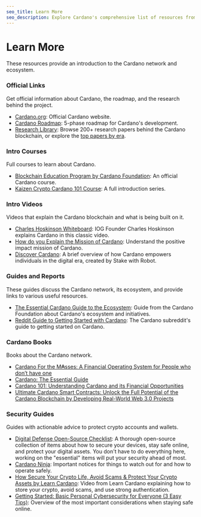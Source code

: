 ```yaml
---
seo_title: Learn More
seo_description: Explore Cardano's comprehensive list of resources from official websites, blogs, introductory courses, and security guides. Discover everything you need!
---
```


# Learn More

These resources provide an introduction to the Cardano network and ecosystem.

### Official Links

Get official information about Cardano, the roadmap, and the research behind the project.

- [Cardano.org](https://cardano.org/): Official Cardano website.
- [Cardano Roadmap](https://roadmap.cardano.org/en/): 5-phase roadmap for Cardano's development.
- [Research Library](https://iohk.io/en/research/library/): Browse 200+ research papers behind the Cardano blockchain, or explore the [top papers by era](https://cardano.org/research).

### Intro Courses

Full courses to learn about Cardano.

- [Blockchain Education Program by Cardano Foundation](https://academy.cardanofoundation.org/): An official Cardano course.
- [Kaizen Crypto Cardano 101 Course](https://www.youtube.com/playlist?list=PLrbMFdXZnzoAwfxIVo-SQ_qEBCqbwuU6o): A full introduction series.

### Intro Videos

Videos that explain the Cardano blockchain and what is being built on it.

- [Charles Hoskinson Whiteboard](https://www.youtube.com/watch?v=Ja9D0kpksxw): IOG Founder Charles Hoskinson explains Cardano in this classic video.
- [How do you Explain the Mission of Cardano](https://www.youtube.com/watch?v=l_Nv0-PVrnM): Understand the positive impact mission of Cardano.
- [Discover Cardano](https://www.youtube.com/watch?v=CYzcvZ2Hf7w): A brief overview of how Cardano empowers individuals in the digital era, created by Stake with Robot.

### Guides and Reports

These guides discuss the Cardano network, its ecosystem, and provide links to various useful resources.

- [The Essential Cardano Guide to the Ecosystem](https://services.iohk.io/hubfs/EssentialCardano/PDF/Essential%20Cardano%20Guide%20to%20the%20Ecosystem.pdf?hsLang=en): Guide from the Cardano Foundation about Cardano's ecosystem and initiatives.
- [Reddit Guide to Getting Started with Cardano](https://www.reddit.com/r/cardano/comments/lnj5ne/getting_started_guide_a_newbies_guide_to_cardano/): The Cardano subreddit's guide to getting started on Cardano.

### Cardano Books

Books about the Cardano network.

- [Cardano For the M₳sses: A Financial Operating System for People who don’t have one](https://www.amazon.com/dp/B0B912X5G6)
- [Cardano: The Essential Guide](https://www.amazon.com/dp/B0B1DSTS3X)
- [Cardano 101: Understanding Cardano and its Financial Opportunities](https://www.amazon.com/dp/B0C524H491)
- [Ultimate Cardano Smart Contracts: Unlock the Full Potential of the Cardano Blockchain by Developing Real-World Web 3.0 Projects](https://www.amazon.com/Ultimate-Cardano-Smart-Contracts-Development/dp/8197396531/)

### Security Guides

Guides with actionable advice to protect crypto accounts and wallets.

- [Digital Defense Open-Source Checklist](https://digital-defense.io/): A thorough open-source collection of items about how to secure your devices, stay safe online, and protect your digital assets. You don't have to do everything here, working on the "essential" items will put your security ahead of most.
- [Cardano Ninja](https://cardano.ninja/): Important notices for things to watch out for and how to operate safely.
- [How Secure Your Crypto Life, Avoid Scams & Protect Your Crypto Assets by Learn Cardano](https://www.youtube.com/watch?v=W2YeB5clm0k): Video from Learn Cardano explaining how to store your crypto, avoid scams, and use strong authentication.
- [Getting Started: Basic Personal Cybersecurity for Everyone (3 Easy Tips)](https://avoidthehack.com/getting-started-cybersecurity): Overview of the most important considerations when staying safe online.
